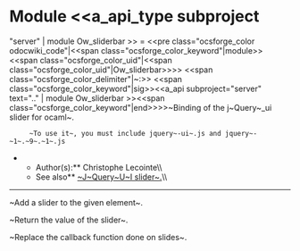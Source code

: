 =Module <<a_api_type subproject="server" | module Ow_sliderbar >> =
<<pre class="ocsforge_color odocwiki_code"|<<span class="ocsforge_color_keyword"|module>> <<span class="ocsforge_color_uid"|<<span class="ocsforge_color_uid"|Ow_sliderbar>>>> <<span class="ocsforge_color_delimiter"|~:>> <<span class="ocsforge_color_keyword"|sig>><<a_api subproject="server" text=".." | module Ow_sliderbar >><<span class="ocsforge_color_keyword"|end>>>>~Binding of the j~Query~_ui slider for ocaml~.


      ~To use it~, you must include jquery~-ui~.js and jquery~-~1~.~9~.~1~.js
**Author(s):** Christophe Lecointe\\
**See also** [[ http://api.jqueryui.com/slider/ |~J~Query~U~I slider~.]]\\

----

~Add a slider to the given element~.

~Return the value of the slider~.

~Replace the callback function done on slides~.
